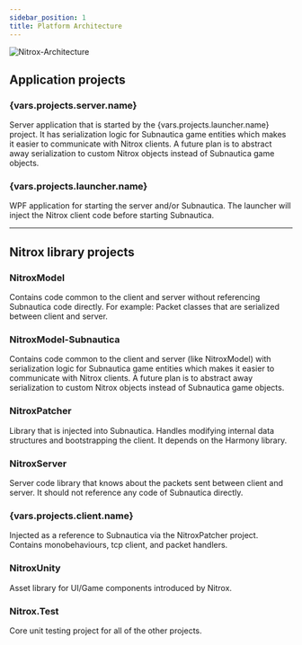 ```yaml
---
sidebar_position: 1
title: Platform Architecture
---
```


![Nitrox-Architecture](https://user-images.githubusercontent.com/23176718/164521320-c808ce81-3c94-4694-8dfa-395438669677.png)

## Application projects

### {vars.projects.server.name}

Server application that is started by the {vars.projects.launcher.name} project. It has serialization logic for Subnautica game entities which makes it easier to communicate with Nitrox clients. A future plan is to abstract away serialization to custom Nitrox objects instead of Subnautica game objects.

### {vars.projects.launcher.name}

WPF application for starting the server and/or Subnautica. The launcher will inject the Nitrox client code before starting Subnautica.

---

## Nitrox library projects

### NitroxModel

Contains code common to the client and server without referencing Subnautica code directly. For example: Packet classes that are serialized between client and server.

### NitroxModel-Subnautica

Contains code common to the client and server (like NitroxModel) with serialization logic for Subnautica game entities which makes it easier to communicate with Nitrox clients. A future plan is to abstract away serialization to custom Nitrox objects instead of Subnautica game objects.

### NitroxPatcher

Library that is injected into Subnautica. Handles modifying internal data structures and bootstrapping the client. It depends on the Harmony library.

### NitroxServer

Server code library that knows about the packets sent between client and server. It should not reference any code of Subnautica directly.

### {vars.projects.client.name}

Injected as a reference to Subnautica via the NitroxPatcher project. Contains monobehaviours, tcp client, and packet handlers.

### NitroxUnity

Asset library for UI/Game components introduced by Nitrox.

### Nitrox.Test

Core unit testing project for all of the other projects.